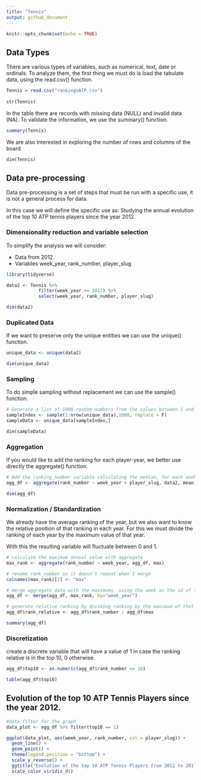 ```yaml
---
title: "Tennis"
output: github_document
---
```


```r
knitr::opts_chunk$set(echo = TRUE)
```

## Data Types

There are various types of variables, such as numerical, text, date or ordinals.
To analyze them, the first thing we must do is load the tabulate data, using the read.csv() function.

```r
Tennis = read.csv("rankingsATP.csv")
  
str(Tennis)
```


In the table there are records with missing data (NULL) and invalid data (NA). To validate the information, we use the summary() function.

```r
summary(Tennis)
```

We are also interested in exploring the number of rows and columns of the
board

```r
dim(Tennis)
```

## Data pre-processing

Data pre-processing is a set of steps that must be run with a specific use, it is not a general process for data.

In this case we will define the specific use as: Studying the annual evolution of the top 10 ATP tennis players since the year 2012.

### Dimensionality reduction and variable selection

To simplify the analysis we will consider:

  - Data from 2012.
  - Variables week_year, rank_number, player_slug

```r
library(tidyverse)
```

```r
data2 <- Tennis %>% 
            filter(week_year >= 2012) %>% 
            select(week_year, rank_number, player_slug)

dim(data2)
```

### Duplicated Data

If we want to preserve only the unique entities we can use the unique() function.

```r
unique_data <- unique(data2)

dim(unique_data)
```

### Sampling

To do simple sampling without replacement we can use the sample() function.

```r
# Generate a list of 1000 random numbers from the values between 1 and the number of unique records.
sampleIndex <- sample(1:nrow(unique_data),1000, replace = F)
sampleData <- unique_data[sampleIndex,]

dim(sampleData)
```

### Aggregation

If you would like to add the ranking for each player-year, we better use directly the aggregate() function.

```r
# Add the ranking_number variable calculating the median, for each week and player.
agg_df <- aggregate(rank_number ~ week_year + player_slug, data2, mean)

dim(agg_df)
```

### Normalization / Standardization

We already have the average ranking of the year, but we also want to know the relative position of that ranking in each year. For this we must divide the ranking of each year by the maximum value of that year.

With this the resulting variable will fluctuate between 0 and 1.

```r
# calculate the maximum annual value with aggregate
max_rank <- aggregate(rank_number ~ week_year, agg_df, max)

# rename rank_number so it doesn't repeat when I merge
colnames(max_rank)[2] <- "max"

# merge aggregate data with the maximums, using the week as the id of the crossing
agg_df <- merge(agg_df, max_rank, by="week_year")

# generate relative ranking by dividing ranking by the maximum of that week
agg_df$rank_relative <- agg_df$rank_number / agg_df$max

summary(agg_df)
```

### Discretization

create a discrete variable that will have a value of 1 in case the ranking relative is in the top 10, 0 otherwise.

```r
agg_df$top10 <- as.numeric(agg_df$rank_number <= 10)

table(agg_df$top10)
```

## Evolution of the top 10 ATP Tennis Players since the year 2012.

```r
#data filter for the graph
data_plot <- agg_df %>% filter(top10 == 1) 

ggplot(data_plot, aes(week_year, rank_number, col = player_slug)) + 
  geom_line() + 
  geom_point() + 
  theme(legend.position = "bottom") +
  scale_y_reverse() + 
  ggtitle("Evolution of the top 10 ATP Tennis Players from 2012 to 2017.") +
  scale_color_viridis_d()
```